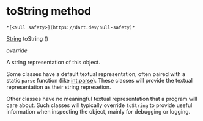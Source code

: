 # toString method

    *[<Null safety>](https://dart.dev/null-safety)*

[String](https://api.flutter.dev/flutter/dart-core/String-class.html) toString
()

_override_

<p>A string representation of this object.</p>
<p>Some classes have a default textual representation,
often paired with a static <code>parse</code> function (like <a href="https://api.flutter.dev/flutter/dart-core/int/parse.html">int.parse</a>).
These classes will provide the textual representation as
their string represetion.</p>
<p>Other classes have no meaningful textual representation
that a program will care about.
Such classes will typically override <code>toString</code> to provide
useful information when inspecting the object,
mainly for debugging or logging.</p>
